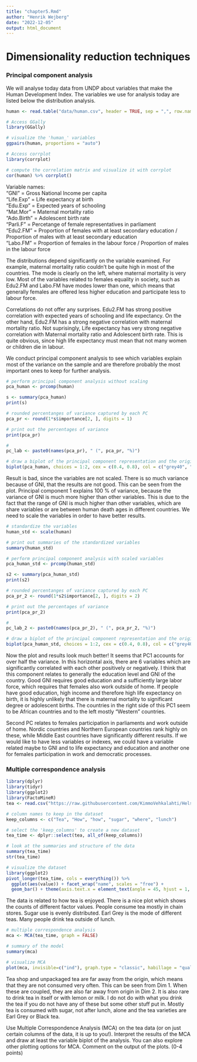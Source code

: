 ```yaml
---
title: "chapter5.Rmd"
author: "Henrik Wejberg"
date: "2022-12-05"
output: html_document
---
```

# Dimensionality reduction techniques

### Principal component analysis

We will analyse today data from UNDP about variables that make the Human Development Index. The variables we use for analysis today are listed below the distribution analysis.

```r
human <- read.table("data/human.csv", header = TRUE, sep = ",", row.names = 1)

# Access GGally
library(GGally)

# visualize the 'human_' variables
ggpairs(human, proportions = "auto")

# Access corrplot
library(corrplot)

# compute the correlation matrix and visualize it with corrplot
cor(human) %>% corrplot()
```
Variable names:      
"GNI" = Gross National Income per capita  
"Life.Exp" = Life expectancy at birth  
"Edu.Exp" = Expected years of schooling   
"Mat.Mor" = Maternal mortality ratio  
"Ado.Birth" = Adolescent birth rate  
"Parli.F" = Percetange of female representatives in parliament  
"Edu2.FM" = Proportion of females with at least secondary education / Proportion of males with at least secondary education  
"Labo.FM" = Proportion of females in the labour force / Proportion of males in the labour force   

The distributions depend significantly on the variable examined. For example, maternal mortality ratio couldn't be quite high in most of the countries. The mode is clearly on the left, where maternal mortality is very low. Most of the variables related to females equality in society, such as Edu2.FM and Labo.FM have modes lower than one, which means that generally females are offered less higher education and participate less to labour force. 

Correlations do not offer any surprises. Edu2.FM has strong positive correlation with expected years of schooling and life expectancy. On the other hand, Edu2.FM has a strong negative correlation with maternal mortality ratio. Not suprisingly, Life expectancy has very strong negative correlation with Maternal mortality ratio and Adolescent birth rate. This is quite obvious, since high life expectancy must mean that not many women or children die in labour. 

We conduct principal component analysis to see which variables explain most of the variance on the sample and are therefore probably the most important ones to keep for further analysis.

```r
# perform principal component analysis without scaling
pca_human <- prcomp(human)

s <- summary(pca_human)
print(s)

# rounded percentanges of variance captured by each PC
pca_pr <- round(1*s$importance[2, ], digits = 1)

# print out the percentages of variance
print(pca_pr)

# 
pc_lab <- paste0(names(pca_pr), " (", pca_pr, "%)")

# draw a biplot of the principal component representation and the original variables
biplot(pca_human, choices = 1:2, cex = c(0.4, 0.8), col = c("grey40", "deeppink2"), xlab = pc_lab[1], ylab = pc_lab[2])

```
Result is bad, since the variables are not scaled. There is so much variance because of GNI, that the results are not good. This can be seen from the plot. Principal component 1 explains 100 % of variance, because the variance of GNI is much more higher than other variables. This is due to the fact that the range of GNI is much higher than other variables, which are share variables or are between human death ages in different countries. We need to scale the variables in order to have better results.

```r

# standardize the variables
human_std <- scale(human)

# print out summaries of the standardized variables
summary(human_std)

# perform principal component analysis with scaled variables
pca_human_std <- prcomp(human_std)

s2 <- summary(pca_human_std)
print(s2)

# rounded percentanges of variance captured by each PC
pca_pr_2 <- round(1*s2$importance[2, ], digits = 2)

# print out the percentages of variance
print(pca_pr_2)

# 
pc_lab_2 <- paste0(names(pca_pr_2), " (", pca_pr_2, "%)")

# draw a biplot of the principal component representation and the original variables
biplot(pca_human_std, choices = 1:2, cex = c(0.4, 0.8), col = c("grey40", "deeppink2"), xlab = pc_lab_2[1], ylab = pc_lab_2[2], sub = "GNI, Edu.Exp, Life.Exp and Edu2.FM are highly correlated with each other and negatively correlated with Maternal Mortality and Adolescent Birth.") 

```
Now the plot and results look much better! It seems that PC1 accounts for over half the variance. In this horizontal axis, there are 6 variables which are significantly correlated with each other positively or negatively. I think that this component relates to generally the education level and GNI of the country. Good GNI requires good education and a sufficiently large labor force, which requires that females also work outside of home. If people have good education, high income and therefore high life expectancy on birth, it is highly unlikely that there is maternal mortality to significant degree or adolescent births. The countries in the right side of this PC1 seem to be African countries and to the left mostly "Western" countries. 

Second PC relates to females participation in parliaments and work outside of home. Nordic countries and Northern European countries rank highly on these, while Middle East countries have significantly different results. If we would like to have less variables or indexes, we could have a variable related maybe to GNI and to life expectancy and education and another one for females participation in work and democratic processes. 

### Multiple correspondence analysis

```r
library(dplyr)
library(tidyr)
library(ggplot2)
library(FactoMineR)
tea <- read.csv("https://raw.githubusercontent.com/KimmoVehkalahti/Helsinki-Open-Data-Science/master/datasets/tea.csv", stringsAsFactors = TRUE)
```


```r
# column names to keep in the dataset
keep_columns <- c("Tea", "How", "how", "sugar", "where", "lunch")

# select the 'keep_columns' to create a new dataset
tea_time <- dplyr::select(tea, all_of(keep_columns))

# look at the summaries and structure of the data
summary(tea_time)
str(tea_time)

# visualize the dataset
library(ggplot2)
pivot_longer(tea_time, cols = everything()) %>% 
  ggplot(aes(value)) + facet_wrap("name", scales = "free") +
  geom_bar() + theme(axis.text.x = element_text(angle = 45, hjust = 1, size = 8))
```

The data is related to how tea is enjoyed. There is a nice plot which shows the counts of different factor values. People consume tea mostly in chain stores. Sugar use is evenly distributed. Earl Grey is the mode of different teas. Many people drink tea outside of lunch. 


```r
# multiple correspondence analysis
mca <- MCA(tea_time, graph = FALSE)

# summary of the model
summary(mca)

# visualize MCA
plot(mca, invisible=c("ind"), graph.type = "classic", habillage = "quali")

```
Tea shop and unpackaged tea are far away from the origin, which means that they are not consumed very often. This can be seen from Dim 1. When these are coupled, they are also far away from origin in Dim 2. It is also rare to drink tea in itself or with lemon or milk. I do not do with what you drink the tea if you do not have any of these but some other stuff put in. Mostly tea is consumed with sugar, not after lunch, alone and the tea varieties are Earl Grey or Black tea. 


Use Multiple Correspondence Analysis (MCA) on the tea data (or on just certain columns of the data, it is up to you!). Interpret the results of the MCA and draw at least the variable biplot of the analysis. You can also explore other plotting options for MCA. Comment on the output of the plots. (0-4 points)

